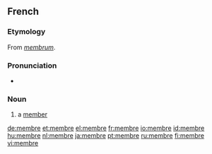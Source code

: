 ==French==
===Etymology===
From {{L.|fr}} ''[[membrum]]''.

===Pronunciation===
*{{audio|Fr-membre.ogg|audio}}

===Noun===
{{fr-noun|m}}
#a [[member]]

[[de:membre]]
[[et:membre]]
[[el:membre]]
[[fr:membre]]
[[io:membre]]
[[id:membre]]
[[hu:membre]]
[[nl:membre]]
[[ja:membre]]
[[pt:membre]]
[[ru:membre]]
[[fi:membre]]
[[vi:membre]]